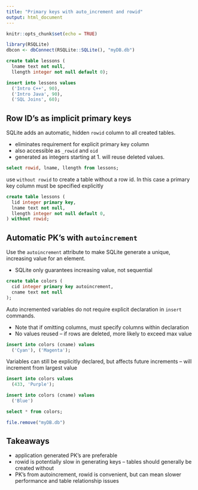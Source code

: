 ```yaml
---
title: "Primary keys with auto_increment and rowid"
output: html_document
---
```


```r
knitr::opts_chunk$set(echo = TRUE)

library(RSQLite)
dbcon <- dbConnect(RSQLite::SQLite(), "myDB.db")
```

```sql
create table lessons (
  lname text not null,
  llength integer not null default 0);
```
```sql
insert into lessons values
  ('Intro C++', 90), 
  ('Intro Java', 90),
  ('SQL Joins', 60);
```

## Row ID's as implicit primary keys ##

SQLite adds an automatic, hidden `rowid` column to all created tables. 

* eliminates requirement for explicit primary key column
* also accessible as `_rowid` and `oid`
* generated as integers starting at 1. will reuse deleted values. 

```sql
select rowid, lname, llength from lessons;
```

use `without rowid` to create a table without a row id. In this case a primary key column must be specified explicitly

```sql
create table lessons (
  lid integer primary key,
  lname text not null, 
  llength integer not null default 0,
) without rowid;
```

## Automatic PK's with `autoincrement`##

Use the `autoincrement` attribute to make SQLite generate a unique, increasing value for an element.

* SQLite only guarantees increasing value, not sequential 

```sql
create table colors (
  cid integer primary key autoincrement,
  cname text not null
);
```

Auto incremented variables do not require explicit declaration in `insert` commands. 

* Note that if omitting columns, must specify columns within declaration
* No values reused -- if rows are deleted, more likely to exceed max value

```sql
insert into colors (cname) values
  ('Cyan'), ('Magenta');
```
 
Variables can still be explicitly declared, but affects future increments -- will increment from largest value

```sql
insert into colors values 
  (433, 'Purple');
```
```sql
insert into colors (cname) values
  ('Blue')
```
```sql
select * from colors;
```

```r
file.remove("myDB.db")
```

## Takeaways ##

* application generated PK's are preferable
* rowid is potentially slow in generating keys -- tables should generally be created without
* PK's from autoincrement, rowid is convenient, but can mean slower performance and table relationship issues


